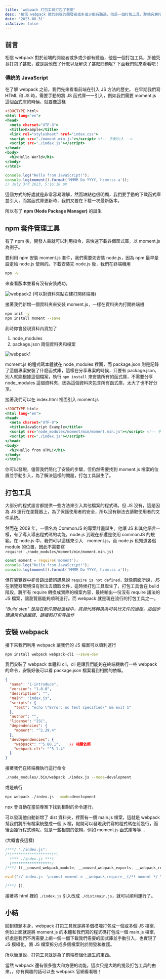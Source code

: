 ```yaml
---
title: 'webpack 打包工具打包了甚麼'
desc: '相信 webpack 對於前端的開發者或多或少都有聽過，他是一個打包工具，那他究竟打包了甚麼，或是說他做了什麼以及解決了甚麼問題呢? 下面我們就來看看吧！'
date: '2023-08-31'
isActive: false
---
```


## 前言

相信 webpack 對於前端的開發者或多或少都有聽過，他是一個打包工具，那他究竟打包了甚麼，或是說他做了什麼以及解決了甚麼問題呢? 下面我們就來看看吧！

### 傳統的 JavaScript

在了解 webpack 之前，我們先來看看前端在引入 JS 方法的歷史。
在早期我們寫 HTML 和 JS 時，需要手動的將 JS 函式庫一一引入，例如我們需要 moment.js 這個函式庫的時候，就要像這樣

```html:index.html
<!DOCTYPE html>
<html lang="en">
<head>
  <meta charset="UTF-8">
  <title>Example</title>
  <link rel="stylesheet" href="index.css">
  <script src="./moment.min.js"></script> <!-- 手動引入 -->
  <script src="./index.js"></script>
</head>
<body>
  <h1>Hello World</h1>
</body>
</html>
```

```js:index.js
console.log("Hello from JavaScript!");
console.log(moment().format('MMMM Do YYYY, h:mm:ss a'));
// July 3rd 2023, 5:16:18 pm
```

這個方式的好處就是非常容易理解，然而缺點也很明顯，我們要手動的下載函式庫並引入，而當函式庫更新時，我們又要在下載一次最新版本。

所以有了 **npm (Node Package Manager)** 的誕生

## npm 套件管理工具

有了 npm 後，開發人員就可以利用指令，來快速下載各個函式庫，以 moment.js 為例子。

要利用 npm 安裝 moment.js 套件，我們需要先安裝 node.js，因為 npm 最早是設定給 node.js 使用的。下載安裝完 node.js 後，我們在終端機用

```bash
npm -v
```

來查看版本並看有沒有安裝成功。

![webpack2](./assets//images/webpack2.png)
(可以對資料夾點右建打開終端機)

接著我們新增一個資料夾來安裝 moment.js，一樣在資料夾內打開終端機

```bash
npm init -y
npm install moment --save
```

此時你會發現資料內資加了

1. node_modules
2. package.json
   兩個資料夾和檔案

![webpack1](./assets//images/webpack1.png)

moment.js 的程式碼本體就在 node_modules 裡面，而 package.json 則是記錄了這個專案安裝了什麼函式庫，這樣在分享專案的時候，只要有 package.json，別人就能根據這個檔案，執行 `npm install` 來安裝所有的函式庫，不需要分享 node_modules 這個資料夾，因為這個資料夾包含所有函式庫，太大了也不好分享。

接著我們可以在 index.html 裡面引入 moment.js

```html:index.html
<!DOCTYPE html>
<html lang="en">
<head>
  <meta charset="UTF-8">
  <title>JavaScript Example</title>
  <script src="node_modules/moment/min/moment.min.js"></script> <!-- 手動引入 -->
  <script src="./index.js"></script>
</head>
<body>
  <h1>Hello from HTML!</h1>
</body>
</html>
```

你可以發現，儘管我們簡化了安裝的步驟，但仍然需要找到 moment.js 檔案的位置並手動引入，為了解決這樣的問題，打包工具誕生了。

## 打包工具

大部分的程式語言都提供一些方法來引入其他檔案的程式碼，但 JS 沒有，這是因為 JS 運行在瀏覽器上，為了保護使用者的安全，所以沒有辦法去讀取使用者的文件系統。

然而在 2009 年，一個名為 CommonJS 的專案計畫誕生，他讓 JS 和其他語言一樣，有了導入導出程式碼的功能，node.js 到現在都還是使用 commonJS 的規範。在 node.js 中，我們可以這樣來引入　moment.js，而 node.js 也知道各個 module 的位置，因此不需要寫 `require('./node_modules/moment/min/moment.min.js)`

```js:index.js
const moment = require('moment');
console.log("Hello from JavaScript!");
console.log(moment().format('MMMM Do YYYY, h:mm:ss a'));
```

但在瀏覽器中卻會跳出錯誤訊息說 `require is not defined`，就像前面所說，JS 在瀏覽器環境沒有辦法去讀取文件，這時候打包工具誕生了，打包工具會在 build 階段，將所有 require 轉換成實際的檔案內容，最終輸出一份沒有 require 語法的 JS 檔案，讓瀏覽器能夠順利運行。而 webpack 就是現在流行的打包工具之一。

_“Build step” 是指在軟件開發過程中，將源代碼轉換為可執行文件的過程，這個步驟通常包括編譯、鏈接和打包等操作_

## 安裝 webpack

接下來我們利用 webpack 讓我們的 JS 檔案可以順利運行

```bash
npm install webpack webpack-cli --save-dev
```

我們安裝了 webpack 本體和 cli，cli 是讓我們能夠在終端機執行一些 webpack 的命令，安裝好後可以看 package.json 檔案看到相關的依賴。

```json:package.json
{
  "name": "1-introduce",
  "version": "1.0.0",
  "description": "",
  "main": "index.js",
  "scripts": {
    "test": "echo \"Error: no test specified\" && exit 1"
  },
  "author": "",
  "license": "ISC",
  "dependencies": {
    "moment": "^2.29.4"
  },
  "devDependencies": {
    "webpack": "^5.88.1",    // 相關依賴
    "webpack-cli": "^5.1.4"
  }
}
```

接著我們在終端機執行這行命令

```bash
./node_modules/.bin/webpack ./index.js --mode=development
```

或是執行

```bash
npx webpack ./index.js --mode=development
```

npx 會自動在當前專案下找到相對的命令運行。

可以發現他自動新增了 dist 資料夾，裡面有一個 main.js 檔案，這就是 webpack 幫我們將所有檔案統整成一個 js 檔，點開可以發現我們寫的程式碼在前幾行，而後面幾行程式碼呢，就是一些相關的依賴，例如 moment.js 函式庫等等...

(大概會長這樣)

```js
/***/ "./index.js":
/*!******************!*\
  !*** ./index.js ***!
  \******************/
/***/ ((__unused_webpack_module, __unused_webpack_exports, __webpack_require__) => {

eval("// index.js  \nconst moment = __webpack_require__(/*! moment */ \"./node_modules/moment/moment.js\");\nconsole.log(\"Hello from JavaScript!\");  \nconsole.log(moment().startOf('day').fromNow());\n\n//# sourceURL=webpack://1-introduce/./index.js?");

/***/ }),
```

接著將 html 裡的 `./index.js` 引入改成 `./dist/main.js`，就可以順利運行了。

## 小結

回到標題本身，webpack 打包工具就是將多個模塊打包成一個或多個 JS 檔案，例如上面就是將 moment.js 的本體和我們寫的程式碼打包成一個 main.js 檔案，好處是我們不再需要上網一個一個下載我們需要的函式庫並手動引入，也實現了 JS 模組化，將 JS 檔案拆分成多個檔案利於開發和維護。

所以簡單說，打包工具就是為了前端模組化誕生的東西。

當然 webpack 還有很多強大和方便的功能，這次只是大略的提及打包工具的由來，，你有興趣的話可以去 webpack 官網看看喔！
